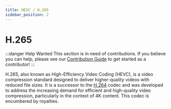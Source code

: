 ```yaml
---
title: HEVC / H.265
sidebar_position: 2
---
```


# H.265

:::danger Help Wanted
This section is in need of contributions. If you believe you can help, please see our [Contribution Guide](../contribution-guide.mdx) to get started as a contributor!
:::

H.265, also known as High-Efficiency Video Coding (HEVC), is a video compression standard designed to deliver higher-quality videos with reduced file sizes. It is a successor to the [H.264](../video/AVC.mdx) codec and was developed to address the increasing demand for efficient and high-quality video compression, particularly in the context of 4K content. This codec is encumbered by royalties.